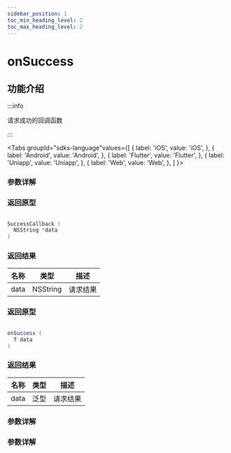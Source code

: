 ```yaml
---
sidebar_position: 1
toc_min_heading_level: 2
toc_max_heading_level: 2
---
```


# onSuccess

## 功能介绍

:::info

请求成功的回调函数

:::

<Tabs
groupId="sdks-language"values={[
{ label: 'iOS', value: 'iOS', },
{ label: 'Android', value: 'Android', },
{ label: 'Flutter', value: 'Flutter', },
{ label: 'Uniapp', value: 'Uniapp', },
{ label: 'Web', value: 'Web', },
]
}>

<TabItem value="Flutter">

### 参数详解

</TabItem>

<TabItem value="iOS">

### 返回原型

```swift showLineNumbers

SuccessCallback (
  NSString *data
)

```

### 返回结果

| 名称 | 类型     | 描述     |
| ---- | -------- | -------- |
| data | NSString | 请求结果 |

</TabItem>

<TabItem value="Android">

### 返回原型

```Java showLineNumbers

onSuccess (
  T data
)

```

### 返回结果

| 名称 | 类型     | 描述     |
| ---- | -------- | -------- |
| data | 泛型 | 请求结果 |

</TabItem>

<TabItem value="Web">

### 参数详解

</TabItem>

<TabItem value="Uniapp">

### 参数详解

</TabItem>

</Tabs>
